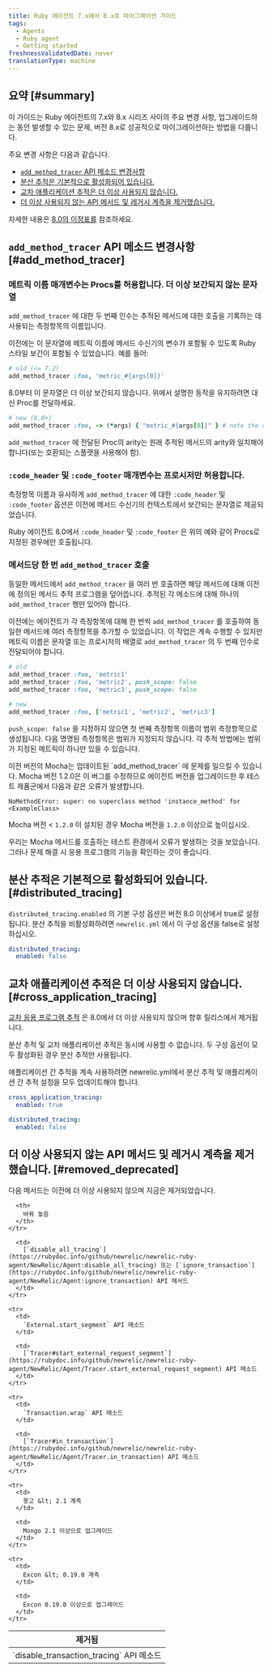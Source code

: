 ```yaml
---
title: Ruby 에이전트 7.x에서 8.x로 마이그레이션 가이드
tags:
  - Agents
  - Ruby agent
  - Getting started
freshnessValidatedDate: never
translationType: machine
---
```


## 요약 [#summary]

이 가이드는 Ruby 에이전트의 7.x와 8.x 시리즈 사이의 주요 변경 사항, 업그레이드하는 동안 발생할 수 있는 문제, 버전 8.x로 성공적으로 마이그레이션하는 방법을 다룹니다.

주요 변경 사항은 다음과 같습니다.

* [`add_method_tracer` API 메소드 변경사항](#add_method_tracer)
* [분산 추적은 기본적으로 활성화되어 있습니다.](#distributed_tracing)
* [교차 애플리케이션 추적은 더 이상 사용되지 않습니다.](#cross_application_tracing)
* [더 이상 사용되지 않는 API 메서드 및 레거시 계측을 제거했습니다.](#removed_deprecated)

자세한 내용은 [8.0의 이정표를](https://github.com/newrelic/newrelic-ruby-agent/milestone/10?closed=1) 참조하세요.

## `add_method_tracer` API 메소드 변경사항 [#add_method_tracer]

### 메트릭 이름 매개변수는 Procs를 허용합니다. 더 이상 보간되지 않는 문자열

`add_method_tracer` 에 대한 두 번째 인수는 추적된 메서드에 대한 호출을 기록하는 데 사용되는 측정항목의 이름입니다.

이전에는 이 문자열에 메트릭 이름에 메서드 수신기의 변수가 포함될 수 있도록 Ruby 스타일 보간이 포함될 수 있었습니다. 예를 들어:

```ruby
# old (<= 7.2)
add_method_tracer :foo, 'metric_#{args[0]}'
```

8.0부터 이 문자열은 더 이상 보간되지 않습니다. 위에서 설명한 동작을 유지하려면 대신 Proc를 전달하세요.

```ruby
# new (8.0+)
add_method_tracer :foo, -> (*args) { "metric_#{args[0]}" } # note the double-quotes
```

`add_method_tracer` 에 전달된 Proc의 arity는 원래 추적된 메서드의 arity와 일치해야 합니다(또는 호환되는 스플랫을 사용해야 함).

### `:code_header` 및 `:code_footer` 매개변수는 프로시저만 허용합니다.

측정항목 이름과 유사하게 `add_method_tracer` 에 대한 `:code_header` 및 `:code_footer` 옵션은 이전에 메서드 수신기의 컨텍스트에서 보간되는 문자열로 제공되었습니다.

Ruby 에이전트 8.0에서 `:code_header` 및 `:code_footer` 은 위의 예와 같이 Procs로 지정된 경우에만 호출됩니다.

### 메서드당 한 번 `add_method_tracer` 호출

동일한 메서드에서 `add_method_tracer` 을 여러 번 호출하면 해당 메서드에 대해 이전에 정의된 메서드 추적 프로그램을 덮어씁니다. 추적된 각 메소드에 대해 하나의 `add_method_tracer` 행만 있어야 합니다.

이전에는 에이전트가 각 측정항목에 대해 한 번씩 `add_method_tracer` 를 호출하여 동일한 메서드에 여러 측정항목을 추가할 수 있었습니다. 이 작업은 계속 수행할 수 있지만 메트릭 이름은 문자열 또는 프로시저의 배열로 `add_method_tracer` 의 두 번째 인수로 전달되어야 합니다.

```ruby
# old
add_method_tracer :foo, 'metric1'
add_method_tracer :foo, 'metric2', push_scope: false
add_method_tracer :foo, 'metric3', push_scope: false
```

```ruby
# new
add_method_tracer :foo, ['metric1', 'metric2', 'metric3']
```

`push_scope: false` 을 지정하지 않으면 첫 번째 측정항목 이름이 범위 측정항목으로 생성됩니다. 다음 명명된 측정항목은 범위가 지정되지 않습니다. 각 추적 방법에는 범위가 지정된 메트릭이 하나만 있을 수 있습니다.

<Callout variant="tip">
  이전 버전의 Mocha는 업데이트된 `add_method_tracer` 에 문제를 일으킬 수 있습니다. Mocha 버전 1.2.0은 이 버그를 수정하므로 에이전트 버전을 업그레이드한 후 테스트 제품군에서 다음과 같은 오류가 발생합니다.

  ```
  NoMethodError: super: no superclass method 'instance_method' for <ExampleClass>
  ```

  Mocha 버전 &lt; `1.2.0` 이 설치된 경우 Mocha 버전을 `1.2.0` 이상으로 높이십시오.

  우리는 Mocha 메서드를 호출하는 테스트 환경에서 오류가 발생하는 것을 보았습니다. 그러나 문제 해결 시 응용 프로그램의 기능을 확인하는 것이 좋습니다.
</Callout>

## 분산 추적은 기본적으로 활성화되어 있습니다. [#distributed_tracing]

`distributed_tracing.enabled` 의 기본 구성 옵션은 버전 8.0 이상에서 true로 설정됩니다. 분산 추적을 비활성화하려면 `newrelic.yml` 에서 이 구성 옵션을 false로 설정하십시오.

```yml
distributed_tracing:
  enabled: false
```

## 교차 애플리케이션 추적은 더 이상 사용되지 않습니다. [#cross_application_tracing]

[교차 응용 프로그램 추적](/docs/agents/ruby-agent/features/cross-application-tracing-ruby/) 은 8.0에서 더 이상 사용되지 않으며 향후 릴리스에서 제거됩니다.

<Callout variant="tip">
  분산 추적 및 교차 애플리케이션 추적은 동시에 사용할 수 없습니다. 두 구성 옵션이 모두 활성화된 경우 분산 추적만 사용됩니다.

  애플리케이션 간 추적을 계속 사용하려면 newrelic.yml에서 분산 추적 및 애플리케이션 간 추적 설정을 모두 업데이트해야 합니다.

  ```yml
  cross_application_tracing:
    enabled: true

  distributed_tracing:
    enabled: false
  ```
</Callout>

## 더 이상 사용되지 않는 API 메서드 및 레거시 계측을 제거했습니다. [#removed_deprecated]

다음 메서드는 이전에 더 이상 사용되지 않으며 지금은 제거되었습니다.

<table>
  <thead>
    <tr>
      <th>
        제거됨
      </th>

      <th>
        바꿔 놓음
      </th>
    </tr>
  </thead>

  <tbody>
    <tr>
      <td>
        `disable_transaction_tracing` API 메소드
      </td>

      <td>
        [`disable_all_tracing`](https://rubydoc.info/github/newrelic/newrelic-ruby-agent/NewRelic/Agent:disable_all_tracing) 또는 [`ignore_transaction`](https://rubydoc.info/github/newrelic/newrelic-ruby-agent/NewRelic/Agent:ignore_transaction) API 메서드
      </td>
    </tr>

    <tr>
      <td>
        `External.start_segment` API 메소드
      </td>

      <td>
        [`Tracer#start_external_request_segment`](https://rubydoc.info/github/newrelic/newrelic-ruby-agent/NewRelic/Agent/Tracer.start_external_request_segment) API 메소드
      </td>
    </tr>

    <tr>
      <td>
        `Transaction.wrap` API 메소드
      </td>

      <td>
        [`Tracer#in_transaction`](https://rubydoc.info/github/newrelic/newrelic-ruby-agent/NewRelic/Agent/Tracer.in_transaction) API 메소드
      </td>
    </tr>

    <tr>
      <td>
        몽고 &lt; 2.1 계측
      </td>

      <td>
        Mongo 2.1 이상으로 업그레이드
      </td>
    </tr>

    <tr>
      <td>
        Excon &lt; 0.19.0 계측
      </td>

      <td>
        Excon 0.19.0 이상으로 업그레이드
      </td>
    </tr>
  </tbody>
</table>
